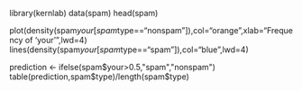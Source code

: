 library(kernlab)
data(spam)
head(spam)

plot(density(spam$your[spam$type=="nonspam"]),col="orange",xlab="Frequency of 'your'",lwd=4)
lines(density(spam$your[spam$type=="spam"]),col="blue",lwd=4)

prediction <- ifelse(spam$your>0.5,"spam","nonspam")
table(prediction,spam$type)/length(spam$type)

